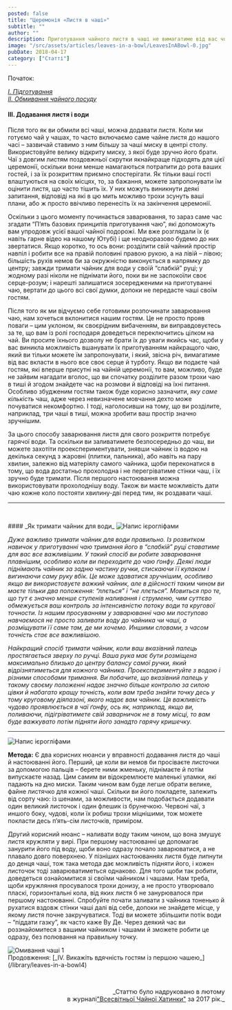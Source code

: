 ```yaml
---
posted: false
title: "Церемонія «Листя в чаші»"
subtitle: ""
author: ""
description: Приготування чайного листя в чаші не вимагатиме від вас чогось особливого. Чай здебільшого за своєю формою буває трьох типів...
image: "/src/assets/articles/leaves-in-a-bowl/LeavesInABowl-0.jpg"
pubDate: 2018-04-17
category: ["Статті"]
---
```



<section class="next-page last-line">
  Початок: 

  [_І. Підготування_](/library/leaves-in-a-bowl)   
  [_ІІ. Обмивання чайного посуду_](/library/leaves-in-a-bowl2)
</section>

#### III. Додавання листя і води

Після того як ви обмили всі чаші, можна додавати листя. Коли ми готуємо чай у чашах, то часто включаємо саме чайне листя до нашого часі – зазвичай ставимо з ним більшу за чаші миску в центрі столу. Використовуйте велику відкриту миску, з якої буде зручно його брати. Чаї з довгим листям поздовжньої скрутки якнайкраще підходять для цієї церемонії, оскільки вони менше намагаються потрапити до рота ваших гостей, і за їх розкриттям приємно спостерігати. Як тільки ваші гості влаштуються на своїх місцях, то, за бажання, можете запропонувати їм оцінити листя, що часто тішить їх. У них можуть виникнути деякі запитання, відповіді на які в цю мить можливо трохи зсунуть ваші плани, або ж просто ввічливо перенесіть їх на закінчення церемонії.

Оскільки з цього моменту починається заварювання, то зараз саме час згадати “П’ять базових принципів приготування чаю”, які допоможуть вам упродовж усієї вашої чайної подорожі. Ми вже розглядали їх (є навіть гарне відео на нашому Ютубі) і ще неодноразово будемо до них звертатися. Якщо коротко, то ось вони: розділити свій чайний простір навпіл і робити все на правій половині правою рукою, а на лівій – лівою; більшість рухів немов би за окружністю виконується в напрямку до центру; завжди тримати чайник для води у своїй “слабкій” руці; у жодному разі ніколи  не піднімати його, поки ви не заспокоїли своє серце-розум; і нарешті залишатися зосередженими на приготуванні чаю, вертати до цього всі свої думки, допоки не передасте чаші своїм гостям.

Після того як ми відчуємо себе готовими розпочинати заварювання чаю, нам хочеться вклонитися нашим гостям. Це не просто прояв поваги – цим уклоном, як своєрідним вибаченням, ви виправдовуєтесь за те, що вам із ролі господаря доведеться переключитись цілком на чай. Ви просите їхнього дозволу не брати їх до уваги якийсь час, щоби у вас виникла можливість вшанувати їх приготуванням найкращого чаю, який ви тільки можете їм запропонувати, і який, звісна річ, вимагатиме від вас вкласти в нього все своє серце й турботу. Якщо ви подаєте чай гостям, які вперше присутні на чайній церемонії, то вам, можливо, буде не зайвим нагадати вголос, що ви спочатку розділите разом трохи чаю в тиші й згодом знайдете час на розмови й відповіді на їхні питання. Особливо збудженим гостям також буде корисно зазначити, _яку саме кількість_ чаш, адже через невизначене мовчання дехто може почуватися некомфортно. І тоді, наголосивши на тому, що ви розділите, наприклад, три чаші в тиші, можна зробити ваш простір значно зручнішим.

За цього способу заварювання листя для свого розкриття потребує гарячої води. Та оскільки ви заливатимете безпосередньо до чаш, ви можете захотіти проекспериментувати, знявши чайник із водою на декілька секунд з жаровні (плитки, пальника), або навіть на пару хвилин, залежно від матеріялу самого чайника, щоби переконатися в тому, що вода достатньо прохолодна і не перегріватиме стінки чаш, і їх зручно буде тримати. Після першого настоювання можна використовувати прохолоднішу воду. Також ви маєте можливість дати чаю кожне коло постояти хвилину-дві перед тим, як роздавати чаші.

---
<p>&nbsp;</p>
#### _Як тримати чайник для води_

<img class="float-left" src={Image1.src} alt="Напис ієрогліфами" />

_Дуже важливо тримати чайник для води правильно. Із розвитком навичок у приготуванні чаю тримання його в “слабкій” руці ставатиме для вас все важливішим. У такий спосіб ви робите заварювання плавнішим, особливо коли ви переходите до чаю ґонфу. Деякі люди піднімають чайник за задню частину ручки, стискаючи її кулаком і вигинаючи саму руку вбік. Це може здаватися зручнішим, особливо якщо ви використовуєте важкий чайник, але в дійсності таким чином ви маєте тільки два положення: “ллється” і “не ллється”. Мовиться про те, що тут є значно менше ступенів наливання і струменю, чим суттєво обмежується ваш контроль за інтенсивністю потоку води та кругової точности. Із нашим просуванням у заварюванні чаю ми поступово навчаємося не просто заливати воду до чайника чи чаші, а розміщувати її саме там, де ми хочемо. Иншими словами, з часом точність стає все важливішою._

_Найкращий спосіб тримати чайник, коли ваш вказівний палець простягається зверху по ручці. Ваша рука має бути розміщена максимально близько до центру балансу самої ручки, який відрізнятиметься для кожного чайника. Проекспериментуйте з водою і різними способами тримання. Ви побачите, що вказівний палець у такому своєму положенні надає значно більше контролю за силою цівки й набагато кращу точність, коли вам треба знайти точку десь у тому круговому діяпазоні, якого надає вам чайник. Ця важливість чудово проявлюється в чаї ґонфу, ось як, наприклад, якщо ви, поливаючи, підігріватимете свій заварничок не в тому місці, то вам буде важкувато потім підняти його занадто гарячу кришечку._

---
<p></p>
<img class="float-right" src={Image2.src} alt="Напис ієрогліфами" />

__Метода:__ Є два корисних нюанси у вправності додавання листя до чаші й настоюванні його. Перший, це коли ви немов би просіваєте листочки за допомогою пальців – берете ними жменьку, піднімаєте й потім випускаєте назад. Цим самим ви відокремлюєте маленькі уламки, які падають на дно миски. Таким чином вам буде легше обрати велике, файне листячко для кожної чаші. Скільки ви його покладете, залежить від сорту чаю: із шенами, за можливости, нам подобається додавати один великий листочок і один флешик із брунечкою. Червоні чаї, з иншого боку, чудові, коли їх робиш трохи міцнішими, тож можете покласти десь п’ять-сім листочків, приміром.

Другий корисний нюанс – наливати воду таким чином, що вона змушує листя кружляти у вирі. При першому настоюванні це допомагає занурити його під воду, щоби воно одразу почало заварюватися, а не плавало довго поверхнею. У пізніших настоюваннях листя буде липнути до денця чаші, тож така метода дає можливість підняти його, і кожен листочок тоді заварюватиметься однаково. Для того щоби так робити, доведеться ознайомитися зі своїми чайником і чашами. Нам треба, щоби кружляння просувалося трохи донизу, а не просто утворювало пласкі, горизонтальні кола, від яких листя б не занурювалося при першому настоюванні. Спробуйте почати заливати з чайника тоненько й рухатися вздовж стінки чаші далі від себе, допоки не знайдете місце, у якому листя почне закручуватися. Тоді ви можете збільшити потік води – “піддати газку”, як часто каже Ву Де. Через деякий час ви роззнайомитеся з вашими чайником і чашами й зможете робити це одразу, без полювання на правильну точку.

<img class="align-center" src={Image3.src} alt="Омивання чаші 1" />

<section class="next-page">
  Продовження: [_ІV. Викажіть вдячність гостям із першою чашею_](/library/leaves-in-a-bowl4)
</section>

<p>&nbsp;</p>
<p align="right" style="font-size: 0.9rem;">_Статтю було надруковано в лютому<br />в журналі<a title="globalteahut.org" href="http://www.globalteahut.org/" target="_blank" rel="noopener">"Всесвітньої Чайної Хатинки"</a>&nbsp;за 2017 рік._</p>